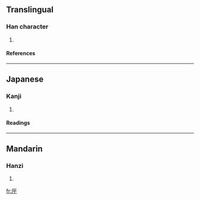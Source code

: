 ==Translingual==
===Han character===
{{Han char|rn=27|rad=厂|as=03|sn=5|four=|canj=一一十 (MMJ)}}
# {{defn|Han}}
====References====
{{Han ref|kx=0160.210|dkj=02896|hdz=10068.060|uh=5388|ud=21384}}
----
==Japanese==
===Kanji===
{{ja-kanji|grade=|rs=厂03}}
# {{defn|Japanese}} 
====Readings====
{{ja-readings|on=[[かん]] (kan)|kun=[[がんだれ]] (gandare)}}
----
==Mandarin==
===Hanzi===
{{cmn-hanzi|pin=[[hǎn]] ([[han3]])|wg=han<sup>3</sup>}}
# {{defn|Mandarin}}

[[fr:厈]]
